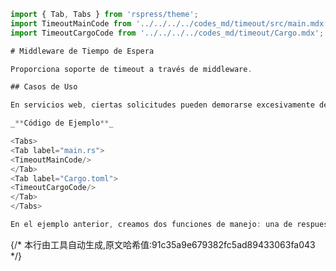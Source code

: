 ```typescript
import { Tab, Tabs } from 'rspress/theme';
import TimeoutMainCode from '../../../../codes_md/timeout/src/main.mdx';
import TimeoutCargoCode from '../../../../codes_md/timeout/Cargo.mdx';

# Middleware de Tiempo de Espera

Proporciona soporte de timeout a través de middleware.

## Casos de Uso

En servicios web, ciertas solicitudes pueden demorarse excesivamente debido a diversos factores (como consultas lentas a bases de datos, respuestas tardías de servicios externos, etc.). Para evitar que estas solicitudes de larga ejecución consuman recursos del servidor y afecten el procesamiento de otras solicitudes, se puede utilizar este middleware para establecer un tiempo máximo de procesamiento. Si se excede este límite, la solicitud se interrumpirá automáticamente y devolverá un error de timeout.

_**Código de Ejemplo**_

<Tabs>
<Tab label="main.rs">
<TimeoutMainCode/>
</Tab>
<Tab label="Cargo.toml">
<TimeoutCargoCode/>
</Tab>
</Tabs>

En el ejemplo anterior, creamos dos funciones de manejo: una de respuesta rápida (`fast`) y otra con un retraso de 6 segundos (`slow`). Mediante `Timeout::new(Duration::from_secs(5))`, establecemos un límite de 5 segundos para todas las solicitudes. Al acceder a la ruta `/slow`, como el tiempo de procesamiento supera el límite de 5 segundos, la solicitud experimentará un timeout; mientras que al acceder a `/fast`, la solicitud se procesará normalmente y devolverá el resultado.
```
{/* 本行由工具自动生成,原文哈希值:91c35a9e679382fc5ad89433063fa043 */}